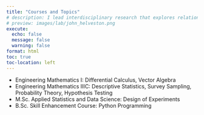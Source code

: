 ```yaml
---
title: "Courses and Topics"
# description: I lead interdisciplinary research that explores relationships between technological change and factors that shape it, such as consumer behavior, market dynamics, and policy. I apply a systems engineering perspective to better understand these relationships and to inform policy, with an emphasis on accelerating transitions to cleaner technologies. I have expertise in choice modeling, survey design, programming in R, China, and the global electric vehicle industry.
# preview: images/lab/john_helveston.png
execute: 
  echo: false
  message: false
  warning: false
format: html 
toc: true
toc-location: left
---
```


- Engineering Mathematics I: Differential Calculus, Vector Algebra
- Engineering Mathematics IIIC: Descriptive Statistics, Survey Sampling, Probability Theory, Hypothesis Testing
- M.Sc. Applied Statistics and Data Science: Design of Experiments
- B.Sc. Skill Enhancement Course: Python Programming